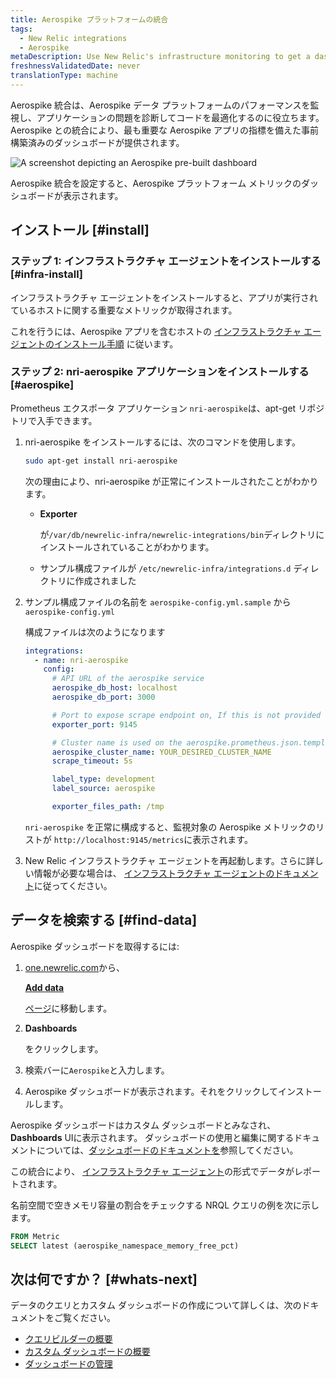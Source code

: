 ```yaml
---
title: Aerospike プラットフォームの統合
tags:
  - New Relic integrations
  - Aerospike
metaDescription: Use New Relic's infrastructure monitoring to get a dashboard with metrics from your Aerospike platform.
freshnessValidatedDate: never
translationType: machine
---
```



Aerospike 統合は、Aerospike データ プラットフォームのパフォーマンスを監視し、アプリケーションの問題を診断してコードを最適化するのに役立ちます。Aerospike との統合により、最も重要な Aerospike アプリの指標を備えた事前構築済みのダッシュボードが提供されます。

<img
  title="aerospike dashboard"
  alt="A screenshot depicting an Aerospike pre-built dashboard"
  src={infrastructureAerospikeDashboard}
/>

<figcaption>
  Aerospike 統合を設定すると、Aerospike プラットフォーム メトリックのダッシュボードが表示されます。
</figcaption>

## インストール [#install]

### ステップ 1: インフラストラクチャ エージェントをインストールする [#infra-install]

インフラストラクチャ エージェントをインストールすると、アプリが実行されているホストに関する重要なメトリックが取得されます。

これを行うには、Aerospike アプリを含むホストの [インフラストラクチャ エージェントのインストール手順](/docs/infrastructure/install-infrastructure-agent/get-started/install-infrastructure-agent) に従います。

### ステップ 2: nri-aerospike アプリケーションをインストールする [#aerospike]

Prometheus エクスポータ アプリケーション `nri-aerospike`は、apt-get リポジトリで入手できます。

1. nri-aerospike をインストールするには、次のコマンドを使用します。

   ```bash
   sudo apt-get install nri-aerospike
   ```

   次の理由により、nri-aerospike が正常にインストールされたことがわかります。

   * <DoNotTranslate>**Exporter**</DoNotTranslate>

     が`/var/db/newrelic-infra/newrelic-integrations/bin`ディレクトリにインストールされていることがわかります。

   * サンプル構成ファイルが `/etc/newrelic-infra/integrations.d` ディレクトリに作成されました

2. サンプル構成ファイルの名前を `aerospike-config.yml.sample` から `aerospike-config.yml`

   構成ファイルは次のようになります

   ```yml
   integrations:
     - name: nri-aerospike
       config:
         # API URL of the aerospike service
         aerospike_db_host: localhost
         aerospike_db_port: 3000

         # Port to expose scrape endpoint on, If this is not provided a random port will be used to launch the exporter
         exporter_port: 9145

         # Cluster name is used on the aerospike.prometheus.json.template - all the metrics captured by nri-prometheus will be categorized under this cluster name
         aerospike_cluster_name: YOUR_DESIRED_CLUSTER_NAME
         scrape_timeout: 5s

         label_type: development
         label_source: aerospike

         exporter_files_path: /tmp
   ```

   `nri-aerospike` を正常に構成すると、監視対象の Aerospike メトリックのリストが `http://localhost:9145/metrics`に表示されます。

3. New Relic インフラストラクチャ エージェントを再起動します。さらに詳しい情報が必要な場合は、 [インフラストラクチャ エージェントのドキュメント](/docs/infrastructure/install-infrastructure-agent/manage-your-agent/start-stop-restart-infrastructure-agent/)に従ってください。

## データを検索する [#find-data]

Aerospike ダッシュボードを取得するには:

1. [one.newrelic.com](https://one.newrelic.com)から、

   <DoNotTranslate>[**Add data**](https://one.newrelic.com/marketplace)</DoNotTranslate>

   [ページ](https://one.newrelic.com/marketplace)に移動します。

2. <DoNotTranslate>**Dashboards**</DoNotTranslate>

   をクリックします。

3. 検索バーに`Aerospike`と入力します。

4. Aerospike ダッシュボードが表示されます。それをクリックしてインストールします。

Aerospike ダッシュボードはカスタム ダッシュボードとみなされ、<DoNotTranslate>**Dashboards**</DoNotTranslate> UIに表示されます。 ダッシュボードの使用と編集に関するドキュメントについては、[ダッシュボードのドキュメントを](/docs/query-your-data/explore-query-data/dashboards/introduction-dashboards)参照してください。

この統合により、 [インフラストラクチャ エージェント](/docs/infrastructure/manage-your-data/data-instrumentation/default-infrastructure-monitoring-data/#infrastructure-events)の形式でデータがレポートされます。

名前空間で空きメモリ容量の割合をチェックする NRQL クエリの例を次に示します。

```sql
FROM Metric 
SELECT latest (aerospike_namespace_memory_free_pct)
```

## 次は何ですか？ [#whats-next]

データのクエリとカスタム ダッシュボードの作成について詳しくは、次のドキュメントをご覧ください。

* [クエリビルダーの概要](/docs/query-your-data/explore-query-data/query-builder/introduction-query-builder)
* [カスタム ダッシュボードの概要](/docs/query-your-data/explore-query-data/dashboards/introduction-dashboards)
* [ダッシュボードの管理](/docs/query-your-data/explore-query-data/dashboards/manage-your-dashboard)